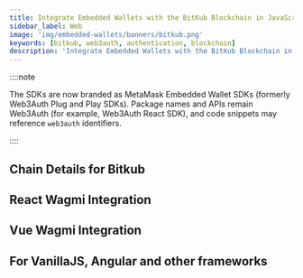 ```yaml
---
title: Integrate Embedded Wallets with the BitKub Blockchain in JavaScript
sidebar_label: Web
image: 'img/embedded-wallets/banners/bitkub.png'
keywords: [bitkub, web3auth, authentication, blockchain]
description: 'Integrate Embedded Wallets with the BitKub Blockchain in JavaScript | Embedded Wallets'
---
```



::::note

The SDKs are now branded as MetaMask Embedded Wallet SDKs (formerly Web3Auth Plug and Play SDKs). Package names and APIs remain Web3Auth (for example, Web3Auth React SDK), and code snippets may reference `web3auth` identifiers.

::::

## Chain Details for Bitkub

<ChainDetailsBitkub />

## React Wagmi Integration

<ReactWagmiIntegration />

## Vue Wagmi Integration

<VueWagmiIntegration />

## For VanillaJS, Angular and other frameworks

<JsBlockchainMethods />
